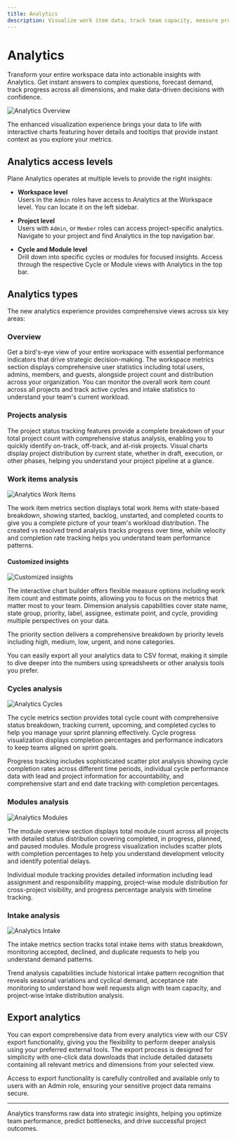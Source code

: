 ```yaml
---
title: Analytics
description: Visualize work item data, track team capacity, measure progress, and create custom charts.
---
```


# Analytics

Transform your entire workspace data into actionable insights with Analytics. Get instant answers to complex questions, forecast demand, track progress across all dimensions, and make data-driven decisions with confidence.

![Analytics Overview](https://media.docs.plane.so/analytics/analytics-overview.webp#center)

The enhanced visualization experience brings your data to life with interactive charts featuring hover details and tooltips that provide instant context as you explore your metrics. 

## Analytics access levels

Plane Analytics operates at multiple levels to provide the right insights:

*   **Workspace level**  
Users in the `Admin` roles have access to Analytics at the Workspace level. You can locate it on the left sidebar.

*   **Project level**  
Users with `Admin`, or `Member` roles can access project-specific analytics. Navigate to your project and find Analytics in the top navigation bar.

*   **Cycle and Module level**  
Drill down into specific cycles or modules for focused insights. Access through the respective Cycle or Module views with Analytics in the top bar.

## Analytics types
The new analytics experience provides comprehensive views across six key areas:

### Overview
Get a bird's-eye view of your entire workspace with essential performance indicators that drive strategic decision-making. The workspace metrics section displays comprehensive user statistics including total users, admins, members, and guests, alongside project count and distribution across your organization. You can monitor the overall work item count across all projects and track active cycles and intake statistics to understand your team's current workload.

### Projects analysis

The project status tracking features provide a complete breakdown of your total project count with comprehensive status analysis, enabling you to quickly identify on-track, off-track, and at-risk projects. Visual charts display project distribution by current state, whether in draft, execution, or other phases, helping you understand your project pipeline at a glance.

### Work items analysis
![Analytics Work Items](https://media.docs.plane.so/analytics/work-item-analytics.webp#center)

The work item metrics section displays total work items with state-based breakdown, showing started, backlog, unstarted, and completed counts to give you a complete picture of your team's workload distribution. The created vs resolved trend analysis tracks progress over time, while velocity and completion rate tracking helps you understand team performance patterns.

#### Customized insights
![Customized insights](https://media.docs.plane.so/analytics/customized-insights.webp#center)

The interactive chart builder offers flexible measure options including work item count and estimate points, allowing you to focus on the metrics that matter most to your team. Dimension analysis capabilities cover state name, state group, priority, label, assignee, estimate point, and cycle, providing multiple perspectives on your data.

The priority section delivers a comprehensive breakdown by priority levels including high, medium, low, urgent, and none categories.

You can easily export all your analytics data to CSV format, making it simple to dive deeper into the numbers using spreadsheets or other analysis tools you prefer.

### Cycles analysis
![Analytics Cycles](https://media.docs.plane.so/analytics/cycle-analytics.webp#center)

The cycle metrics section provides total cycle count with comprehensive status breakdown, tracking current, upcoming, and completed cycles to help you manage your sprint planning effectively. Cycle progress visualization displays completion percentages and performance indicators to keep teams aligned on sprint goals.

Progress tracking includes sophisticated scatter plot analysis showing cycle completion rates across different time periods, individual cycle performance data with lead and project information for accountability, and comprehensive start and end date tracking with completion percentages.

### Modules analysis
![Analytics Modules](https://media.docs.plane.so/analytics/module-analytics.webp#center)

The module overview section displays total module count across all projects with detailed status distribution covering completed, in progress, planned, and paused modules. Module progress visualization includes scatter plots with completion percentages to help you understand development velocity and identify potential delays.

Individual module tracking provides detailed information including lead assignment and responsibility mapping, project-wise module distribution for cross-project visibility, and progress percentage analysis with timeline tracking.

### Intake analysis
![Analytics Intake](https://media.docs.plane.so/analytics/Intake-analytics.webp#center)

The intake metrics section tracks total intake items with status breakdown, monitoring accepted, declined, and duplicate requests to help you understand demand patterns. 

Trend analysis capabilities include historical intake pattern recognition that reveals seasonal variations and cyclical demand, acceptance rate monitoring to understand how well requests align with team capacity, and project-wise intake distribution analysis. 

## Export analytics

You can export comprehensive data from every analytics view with our CSV export functionality, giving you the flexibility to perform deeper analysis using your preferred external tools. The export process is designed for simplicity with one-click data downloads that include detailed datasets containing all relevant metrics and dimensions from your selected view.

Access to export functionality is carefully controlled and available only to users with an Admin role, ensuring your sensitive project data remains secure.

---
Analytics transforms raw data into strategic insights, helping you optimize team performance, predict bottlenecks, and drive successful project outcomes.
